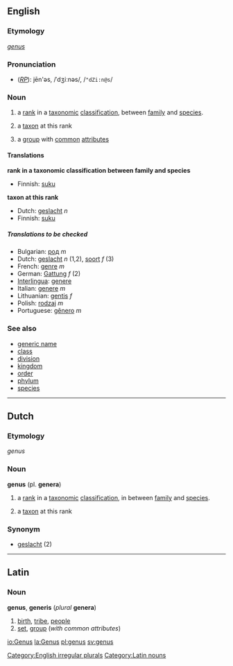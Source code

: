 ==English==
{{wikipedia}}
===Etymology===
{{L.}} ''[[genus#Latin|genus]]''
===Pronunciation===
*(''[[RP]]''): jēn'əs, /ˈdʒiːnəs/, /<tt>"dZi:n@s</tt>/

=== Noun ===
[[Category:English irregular plurals]]
{{en-noun|genus|genera}}

#{{taxonomy}} a [[rank]] in a [[taxonomic]] [[classification]], between [[family]] and [[species]].
#{{taxonomy}} a [[taxon]] at this rank
#a [[group]] with [[common]] [[attribute]]s

==== Translations ====

'''rank in a taxonomic classification between family and species'''
{{top}}
*Finnish: [[suku]]
{{mid}}
{{bottom}}

'''taxon at this rank'''
{{top}}
*Dutch: [[geslacht]] ''n''
*Finnish: [[suku]]
{{mid}}
{{bottom}}
<!--
'''group with common attributes'''
{{top}}
{{mid}}
{{bottom}}
-->

=====Translations to be checked=====
<!--Remove this section once all of the translations below have been moved into
the tables above.-->
{{checktrans}}

*Bulgarian: [[род]] ''m''
*Dutch: [[geslacht]] ''n'' (1,2), [[soort]] ''f'' (3)
*French: [[genre]] ''m''
*German: [[Gattung]] ''f'' (2)
*[[Interlingua]]: [[genere]]
*Italian: [[genere]] ''m''
*Lithuanian: [[gentis]] ''f''
*Polish: [[rodzaj]] ''m''
*Portuguese: [[gênero]] ''m''

===See also===
*[[generic name]]
*[[class]]
*[[division]]
*[[kingdom]]
*[[order]]
*[[phylum]]
*[[species]]

----
==Dutch==
===Etymology===
{{L.}} ''genus''
=== Noun ===
'''genus''' (pl. '''genera''')
#{{botany}} a [[rank]] in a [[taxonomic]] [[classification]], in between [[family]] and [[species]].
#{{botany}} a [[taxon]] at this rank

===Synonym===
* [[geslacht]] (2)
----
==Latin==
=== Noun ===
[[Category:Latin nouns]]
'''genus''', '''generis''' (''plural'' '''genera''')
# [[birth]], [[tribe]], [[people]]
# [[set]], [[group]] (''with common attributes'')


[[io:Genus]]
[[la:Genus]]
[[pl:genus]]
[[sv:genus]]